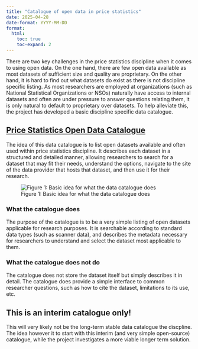 ```yaml
---
title: "Catalogue of open data in price statistics"
date: 2025-04-28
date-format: YYYY-MM-DD
format:
  html:
    toc: true
    toc-expand: 2
---
```


There are two key challenges in the price statistics discipline when it comes to using open data. On the one hand, there are few open data available as most datasets of sufficient size and quality are proprietary. On the other hand, it is hard to find out what datasets do exist as there is not discipline specific listing. As most researchers are employed at organizations (such as National Statistical Organizations or NSOs) naturally have access to internal datasets and often are under pressure to answer questions relating them, it is only natural to default to proprietary over datasets. To help alleviate this, the project has developed a basic discipline specific data catalogue.

## [Price Statistics Open Data Catalogue](https://un-task-team-for-scanner-data.github.io/price-stats-data-catalogue/index.html)

The idea of this data catalogue is to list open datasets available and often used within price statistics discipline. It describes each dataset in a structured and detailed manner, allowing researchers to search for a dataset that may fit their needs, understand the options, navigate to the site of the data provider that hosts that dataset, and then use it for their research.

![Figure 1: Basic idea for what the data catalogue does](/docs/images/data-catalogue-idea.svg)

### What the catalogue does

The purpose of the catalogue is to be a very simple listing of open datasets applicable for research purposes. It is searchable according to standard data types (such as scanner data), and describes the metadata necessary for researchers to understand and select the dataset most applicable to them.

### What the catalogue does not do

The catalogue does not store the dataset itself but simply describes it in detail. The catalogue does provide a simple interface to common researcher questions, such as how to cite the dataset, limitations to its use, etc.

::: callout-note
## This is an interim catalogue only!

This will very likely not be the long-term stable data catalogue the discpline. The idea however it to start with this interim (and very simple open-source) catalogue, while the project investigates a more viable longer term solution.
:::